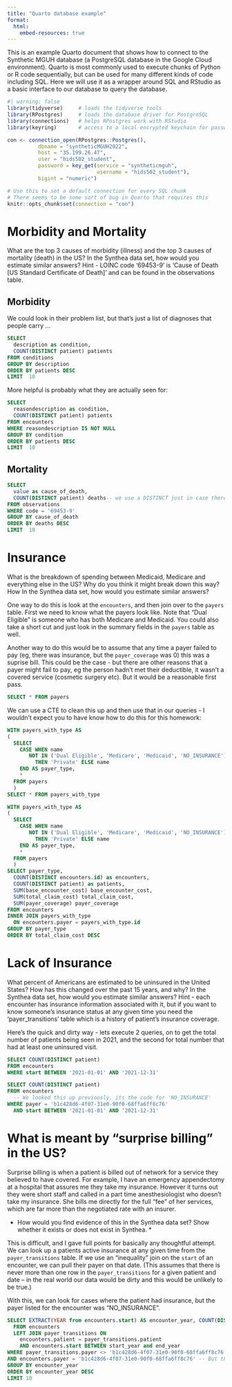 ```yaml
---
title: "Quarto database example"
format: 
  html:
    embed-resources: true
---
```


This is an example Quarto document that shows how to connect to the Synthetic MGUH database (a PostgreSQL database in the Google Cloud environment). Quarto is most commonly used to execute chunks of Python or R code sequentially, but can be used for many different kinds of code including SQL. Here we will use it as a wrapper around SQL and RStudio as a basic interface to our database to query the database.

```r
#| warning: false
library(tidyverse)     # loads the tidyverse tools
library(RPostgres)     # loads the database driver for PostgreSQL
library(connections)   # helps RPostgres work with RStudio
library(keyring)       # access to a local encrypted keychain for passwords

con <- connection_open(RPostgres::Postgres(),
          dbname = "syntheticMGUH2022",
          host = "35.199.26.47",
          user = "hids502_student",
          password = key_get(service = "syntheticmguh", 
                             username = "hids502_student"),
          bigint = "numeric")

# Use this to set a default connection for every SQL chunk
# There seems to be some sort of bug in Quarto that requires this
knitr::opts_chunk$set(connection = "con")
```

# Morbidity and Mortality

What are the top 3 causes of morbidity (illness) and the top 3 causes of mortality (death) in the US? 
In the Synthea data set, how would you estimate similar answers? 
Hint - LOINC code '69453-9' is 'Cause of Death [US Standard Certificate of Death]' and can be found in the observations table.

## Morbidity

We could look in their problem list, but that's just a list of diagnoses that people carry ...

```sql
SELECT 
  description as condition, 
  COUNT(DISTINCT patient) patients 
FROM conditions 
GROUP BY description
ORDER BY patients DESC
LIMIT  10
```

More helpful is probably what they are actually seen for:

```sql
SELECT 
  reasondescription as condition, 
  COUNT(DISTINCT patient) patients 
FROM encounters 
WHERE reasondescription IS NOT NULL
GROUP BY condition
ORDER BY patients DESC
LIMIT  10
```

## Mortality

```sql
SELECT 
  value as cause_of_death, 
  COUNT(DISTINCT patient) deaths-- we use a DISTINCT just in case there is multiple observations for a single death!
FROM observations 
WHERE code = '69453-9'
GROUP BY cause_of_death
ORDER BY deaths DESC
LIMIT  10
```

# Insurance

What is the breakdown of spending between Medicaid, Medicare and everything else in the US? Why do you think it might break down this way? How 
In the Synthea data set, how would you estimate similar answers?

One way to do this is look at the `encounters`, and then join over to the `payers` table. First we need to know what the payers look like. Note that "Dual Eligible" is someone who has both Medicare and Medicaid. You could also take a short cut and just look in the summary fields in the `payers` table as well.

Another way to do this would be to assume that any time a payer failed to pay (eg, there was insurance, but the `payer_coverage` was 0) this was a suprise bill. This could be the case - but there are other reasons that a payer might fail to pay, eg the person hadn't met their deductible, it wasn't a covered service (cosmetic surgery etc). But it would be a reasonable first pass.

```sql
SELECT * FROM payers
```

We can use a CTE to clean this up and then use that in our queries - I wouldn't expect you to have know how to do this for this homework:

```sql
WITH payers_with_type AS
(
  SELECT
    CASE WHEN name
       NOT IN ('Dual Eligible', 'Medicare', 'Medicaid', 'NO_INSURANCE') 
         THEN 'Private' ELSE name 
    END AS payer_type,
    *
  FROM payers
  )
SELECT * FROM payers_with_type
```
```sql
WITH payers_with_type AS
(
  SELECT
    CASE WHEN name
       NOT IN ('Dual Eligible', 'Medicare', 'Medicaid', 'NO_INSURANCE') 
         THEN 'Private' ELSE name 
    END AS payer_type,
    *
  FROM payers
  )
SELECT payer_type, 
  COUNT(DISTINCT encounters.id) as encounters,
  COUNT(DISTINCT patient) as patients,
  SUM(base_encounter_cost) base_encounter_cost,
  SUM(total_claim_cost) total_claim_cost,
  SUM(payer_coverage) payer_coverage
FROM encounters
INNER JOIN payers_with_type 
  ON encounters.payer = payers_with_type.id
GROUP BY payer_type
ORDER BY total_claim_cost DESC
```
# Lack of Insurance

What percent of Americans are estimated to be uninsured in the United States? How has this changed over the past 15 years, and why?
In the Synthea data set, how would you estimate similar answers?
Hint - each encounter has insurance information associated with it, but if you want to know someone's insurance status at any given time you need the 'payer_transitions' table which is a history of patient's insurance coverage.

Here's the quick and dirty way - lets execute 2 queries, on to get the total number of patients being seen in 2021, and the second for total number that had at least one uninsured visit.

```sql
SELECT COUNT(DISTINCT patient)
FROM encounters 
WHERE start BETWEEN '2021-01-01' AND '2021-12-31'
```


```sql
SELECT COUNT(DISTINCT patient)
FROM encounters 
  -- We looked this up previously, its the code for 'NO_INSURANCE'
WHERE payer = 'b1c428d6-4f07-31e0-90f0-68ffa6ff8c76'
  AND start BETWEEN '2021-01-01' AND '2021-12-31'
```

# What is meant by "surprise billing" in the US? 

Surprise billing is when a patient is billed out of network for a service they believed to have covered. For example, I have an emergency appendectomy at a hospital that assures me they take my insurance. However it turns out they were short staff and called in a part time anesthesiologist who doesn't take my insurance. She bills me directly for the full "fee" of her services, which are far more than the negotiated rate with an insurer.

* How would you find evidence of this in the Synthea data set? Show whether it exists or does not exist in Synthea. *

This is difficult, and I gave full points for basically any thoughtful attempt. We can look up a patients active insurance at any given time from the `payer_transitions` table. If we use an "inequality" join on the `start` of an encounter, we can pull their payer on that date. (This assumes that there is never more than one row in the `payer_transitions` for a given patient and date -- in the real world our data would be dirty and this would be unlikely to be true.)

With this, we can look for cases where the patient had insurance, but the payer listed for the encounter was "NO_INSURANCE".

```sql
SELECT EXTRACT(YEAR from encounters.start) AS encounter_year, COUNT(DISTINCT encounters.patient) as patients
  FROM encounters
  LEFT JOIN payer_transitions ON
    encounters.patient = payer_transitions.patient
    AND encounters.start BETWEEN start_year and end_year
WHERE payer_transitions.payer <> 'b1c428d6-4f07-31e0-90f0-68ffa6ff8c76' -- The had some sort of insurance at the time
AND encounters.payer = 'b1c428d6-4f07-31e0-90f0-68ffa6ff8c76' -- But the encounter was billed to 'NO_INSURANCE'
GROUP BY encounter_year
ORDER BY encounter_year DESC
LIMIT 10
```

